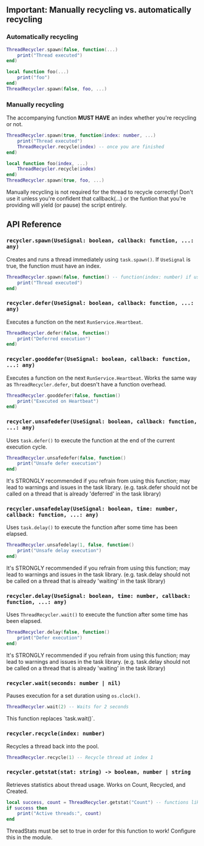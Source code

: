 
## Important: Manually recycling vs. automatically recycling
### Automatically recycling
```lua copy filename="some-script.lua"
ThreadRecycler.spawn(false, function(...)
    print("Thread executed")
end)
```
```lua copy filename="some-script.lua"
local function foo(...)
    print("foo")
end)
ThreadRecycler.spawn(false, foo, ...)
```

### Manually recycling
The accompanying function **MUST HAVE** an index whether you're recycling or not. 
```lua copy filename="some-script.lua"
ThreadRecycler.spawn(true, function(index: number, ...)
    print("Thread executed")
    ThreadRecycler.recycle(index) -- once you are finished
end)
```
```lua copy filename="some-script.lua"
local function foo(index, ...)
    ThreadRecycler.recycle(index)
end)
ThreadRecycler.spawn(true, foo, ...)
```

<Callout type="warning">
    Manually recycling is not required for the thread to recycle correctly! Don't use it unless you're confident that callback(...) or the funtion that you're providing will yield (or pause) the script entirely.
</Callout>


## API Reference

### `recycler.spawn(UseSignal: boolean, callback: function, ...: any)`
Creates and runs a thread immediately using `task.spawn()`. If `UseSignal` is true, the function must have an index.
```lua copy filename="some-script.lua"
ThreadRecycler.spawn(false, function() -- function(index: number) if use signal == true
    print("Thread executed")
end)
```

### `recycler.defer(UseSignal: boolean, callback: function, ...: any)`
Executes a function on the next `RunService.Heartbeat`.
```lua copy filename="some-script.lua"
ThreadRecycler.defer(false, function()
    print("Deferred execution")
end)
```

### `recycler.gooddefer(UseSignal: boolean, callback: function, ...: any)`
Executes a function on the next `RunService.Heartbeat`. Works the same way as `ThreadRecycler.defer`, but doesn't have a function overhead.
```lua copy filename="some-script.lua"
ThreadRecycler.gooddefer(false, function()
    print("Executed on Heartbeat")
end)
```

### `recycler.unsafedefer(UseSignal: boolean, callback: function, ...: any)`
Uses `task.defer()` to execute the function at the end of the current execution cycle.
```lua copy filename="some-script.lua"
ThreadRecycler.unsafedefer(false, function()
    print("Unsafe defer execution")
end)
```
<Callout type="error">
    It's STRONGLY recommended if you refrain from using this function; may lead to warnings and issues in the task library. (e.g. task.defer should not be called on a thread that is already 'deferred' in the task library)
</Callout>

### `recycler.unsafedelay(UseSignal: boolean, time: number, callback: function, ...: any)`
Uses `task.delay()` to execute the function after some time has been elapsed.
```lua copy filename="some-script.lua"
ThreadRecycler.unsafedelay(1, false, function()
    print("Unsafe delay execution")
end)
```
<Callout type="error">
    It's STRONGLY recommended if you refrain from using this function; may lead to warnings and issues in the task library. (e.g. task.delay should not be called on a thread that is already 'waiting' in the task library)
</Callout>

### `recycler.delay(UseSignal: boolean, time: number, callback: function, ...: any)`
Uses `ThreadRecycler.wait()` to execute the function after some time has been elapsed.
```lua copy filename="some-script.lua"
ThreadRecycler.delay(false, function()
    print("Defer execution")
end)
```
<Callout type="error">
    It's STRONGLY recommended if you refrain from using this function; may lead to warnings and issues in the task library. (e.g. task.delay should not be called on a thread that is already 'waiting' in the task library)
</Callout>

### `recycler.wait(seconds: number | nil)`
Pauses execution for a set duration using `os.clock()`.
```lua copy filename="some-script.lua"
ThreadRecycler.wait(2) -- Waits for 2 seconds
```
<Callout type="info">
    This function replaces `task.wait()`.
</Callout>

### `recycler.recycle(index: number)`
Recycles a thread back into the pool.
```lua copy filename="some-script.lua"
ThreadRecycler.recycle(1) -- Recycle thread at index 1
```

### `recycler.getstat(stat: string) -> boolean, number | string`
Retrieves statistics about thread usage. Works on Count, Recycled, and Created.
```lua copy filename="some-script.lua"
local success, count = ThreadRecycler.getstat("Count") -- functions like a pcall
if success then
    print("Active threads:", count)
end
```
<Callout type="warning">
    ThreadStats must be set to true in order for this function to work! Configure this in the module.
</Callout>
